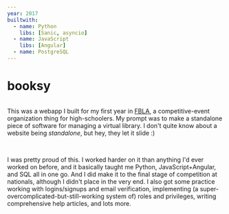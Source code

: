 ```yaml
---
year: 2017
builtwith:
  - name: Python
    libs: [Sanic, asyncio]
  - name: JavaScript
    libs: [Angular]
  - name: PostgreSQL
---
```


# booksy

<Image n="home" float="left" />

This was a webapp I built for my first year in [FBLA](https://www.fbla-pbl.org), a competitive-event organization thing
for high-schoolers. My prompt was to make a standalone piece of software for managing a virtual library. I don't quite
know about a website being *standalone*, but hey, they let it slide :)

<FloatRight>
  <Image scale={0.75} n="book-search" />
  <Image scale={0.75} n="roles" />
</FloatRight>

I was pretty proud of this. I worked harder on it than anything I'd ever worked on before, and it basically taught
me Python, JavaScript+Angular, and SQL all in one go. And I did make it to the final stage of competition at nationals,
although I didn't place in the very end. I also got some practice working with logins/signups and email verification,
implementing (a super-overcomplicated-but-still-working system of) roles and privileges, writing comprehensive help
articles, and lots more.
